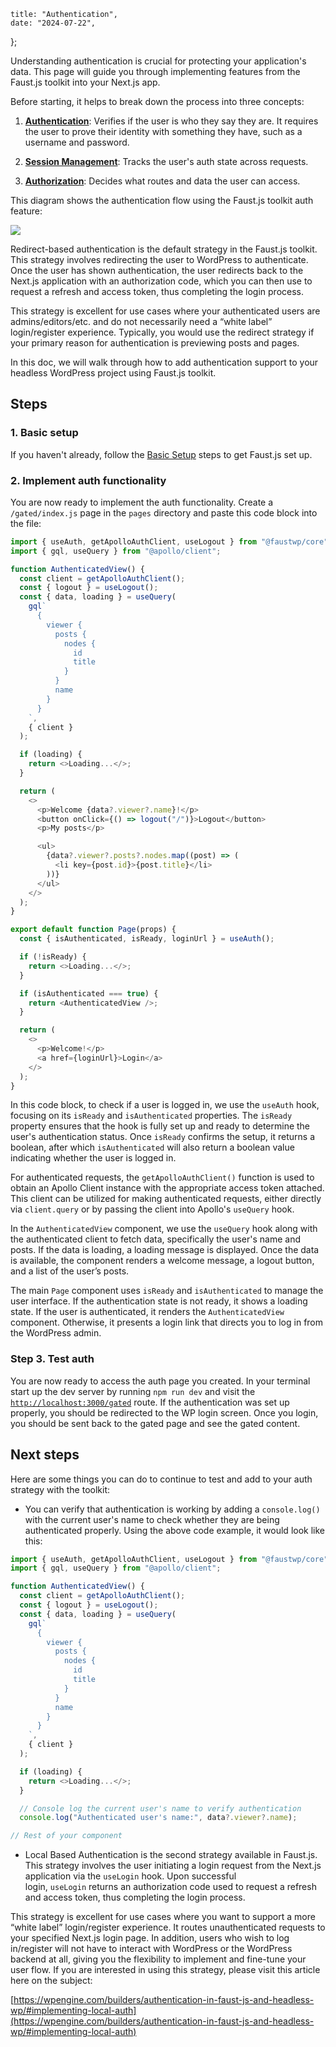 
	title: "Authentication",
	date: "2024-07-22",
};

Understanding authentication is crucial for protecting your application's data. This page will guide you through implementing features from the Faust.js toolkit into your Next.js app.

Before starting, it helps to break down the process into three concepts:

1. **[Authentication](https://nextjs.org/docs/app/building-your-application/authentication#authentication)**: Verifies if the user is who they say they are. It requires the user to prove their identity with something they have, such as a username and password.

2. **[Session Management](https://nextjs.org/docs/app/building-your-application/authentication#session-management)**: Tracks the user's auth state across requests.

3. **[Authorization](https://nextjs.org/docs/app/building-your-application/authentication#authorization)**: Decides what routes and data the user can access.

This diagram shows the authentication flow using the Faust.js toolkit auth feature:

![](./images/auth-redirect-flow-2048x989-3.png)

Redirect-based authentication is the default strategy in the Faust.js toolkit. This strategy involves redirecting the user to WordPress to authenticate. Once the user has shown authentication, the user redirects back to the Next.js application with an authorization code, which you can then use to request a refresh and access token, thus completing the login process.

This strategy is excellent for use cases where your authenticated users are admins/editors/etc. and do not necessarily need a “white label” login/register experience. Typically, you would use the redirect strategy if your primary reason for authentication is previewing posts and pages.

In this doc, we will walk through how to add authentication support to your headless WordPress project using Faust.js toolkit.

## Steps

### 1\. Basic setup

If you haven't already, follow the [Basic Setup](https://faustjstoolkit.wpenginepowered.com/docs/basic-setup/) steps to get Faust.js set up.

### 2\. Implement auth functionality

You are now ready to implement the auth functionality. Create a `/gated/index.js` page in the `pages` directory and paste this code block into the file:

```js
import { useAuth, getApolloAuthClient, useLogout } from "@faustwp/core";
import { gql, useQuery } from "@apollo/client";

function AuthenticatedView() {
  const client = getApolloAuthClient();
  const { logout } = useLogout();
  const { data, loading } = useQuery(
    gql`
      {
        viewer {
          posts {
            nodes {
              id
              title
            }
          }
          name
        }
      }
    `,
    { client }
  );

  if (loading) {
    return <>Loading...</>;
  }

  return (
    <>
      <p>Welcome {data?.viewer?.name}!</p>
      <button onClick={() => logout("/")}>Logout</button>
      <p>My posts</p>

      <ul>
        {data?.viewer?.posts?.nodes.map((post) => (
          <li key={post.id}>{post.title}</li>
        ))}
      </ul>
    </>
  );
}

export default function Page(props) {
  const { isAuthenticated, isReady, loginUrl } = useAuth();

  if (!isReady) {
    return <>Loading...</>;
  }

  if (isAuthenticated === true) {
    return <AuthenticatedView />;
  }

  return (
    <>
      <p>Welcome!</p>
      <a href={loginUrl}>Login</a>
    </>
  );
}
```

In this code block, to check if a user is logged in, we use the `useAuth` hook, focusing on its `isReady` and `isAuthenticated` properties. The `isReady` property ensures that the hook is fully set up and ready to determine the user's authentication status. Once `isReady` confirms the setup, it returns a boolean, after which `isAuthenticated` will also return a boolean value indicating whether the user is logged in.

For authenticated requests, the `getApolloAuthClient()` function is used to obtain an Apollo Client instance with the appropriate access token attached. This client can be utilized for making authenticated requests, either directly via `client.query` or by passing the client into Apollo's `useQuery` hook.

In the `AuthenticatedView` component, we use the `useQuery` hook along with the authenticated client to fetch data, specifically the user's name and posts. If the data is loading, a loading message is displayed. Once the data is available, the component renders a welcome message, a logout button, and a list of the user’s posts.

The main `Page` component uses `isReady` and `isAuthenticated` to manage the user interface. If the authentication state is not ready, it shows a loading state. If the user is authenticated, it renders the `AuthenticatedView` component. Otherwise, it presents a login link that directs you to log in from the WordPress admin.

### Step 3. Test auth

You are now ready to access the auth page you created. In your terminal start up the dev server by running `npm run dev` and visit the [`http://localhost:3000/gated`](http://localhost:3000/gated) route. If the authentication was set up properly, you should be redirected to the WP login screen. Once you login, you should be sent back to the gated page and see the gated content.

## Next steps

Here are some things you can do to continue to test and add to your auth strategy with the toolkit:

- You can verify that authentication is working by adding a `console.log()` with the current user's name to check whether they are being authenticated properly. Using the above code example, it would look like this:

```js
import { useAuth, getApolloAuthClient, useLogout } from "@faustwp/core";
import { gql, useQuery } from "@apollo/client";

function AuthenticatedView() {
  const client = getApolloAuthClient();
  const { logout } = useLogout();
  const { data, loading } = useQuery(
    gql`
      {
        viewer {
          posts {
            nodes {
              id
              title
            }
          }
          name
        }
      }
    `,
    { client }
  );

  if (loading) {
    return <>Loading...</>;
  }

  // Console log the current user's name to verify authentication
  console.log("Authenticated user's name:", data?.viewer?.name);

// Rest of your component
```

- Local Based Authentication is the second strategy available in Faust.js. This strategy involves the user initiating a login request from the Next.js application via the `useLogin` hook. Upon successful login, `useLogin` returns an authorization code used to request a refresh and access token, thus completing the login process.

This strategy is excellent for use cases where you want to support a more “white label” login/register experience. It routes unauthenticated requests to your specified Next.js login page. In addition, users who wish to log in/register will not have to interact with WordPress or the WordPress backend at all, giving you the flexibility to implement and fine-tune your user flow. If you are interested in using this strategy, please visit this article here on the subject:

[https://wpengine.com/builders/authentication-in-faust-js-and-headless-wp/#implementing-local-auth](https://wpengine.com/builders/authentication-in-faust-js-and-headless-wp/#implementing-local-auth)
